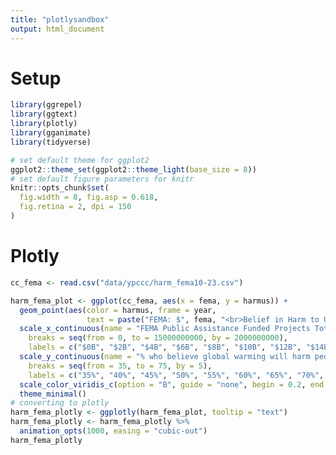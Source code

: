 ```yaml
---
title: "plotlysandbox"
output: html_document
---
```

# Setup
``` r
library(ggrepel)
library(ggtext)
library(plotly)
library(gganimate)
library(tidyverse)
```
``` r
# set default theme for ggplot2
ggplot2::theme_set(ggplot2::theme_light(base_size = 8))
# set default figure parameters for knitr
knitr::opts_chunk$set(
  fig.width = 8, fig.asp = 0.618,
  fig.retina = 2, dpi = 150
)
```

# Plotly
``` r
cc_fema <- read.csv("data/ypccc/harm_fema10-23.csv")
```
``` r
harm_fema_plot <- ggplot(cc_fema, aes(x = fema, y = harmus)) +
  geom_point(aes(color = harmus, frame = year,
                 text = paste("FEMA: $", fema, "<br>Belief in Harm to US: ", harmus, "%<br>State: ", geoname))) +
  scale_x_continuous(name = "FEMA Public Assistance Funded Projects Total per State",
    breaks = seq(from = 0, to = 15000000000, by = 2000000000),
    labels = c("$0B", "$2B", "$4B", "$6B", "$8B", "$10B", "$12B", "$14B")) +
  scale_y_continuous(name = "% who believe global warming will harm people in the US",
    breaks = seq(from = 35, to = 75, by = 5),
    labels = c("35%", "40%", "45%", "50%", "55%", "60%", "65%", "70%", "75%")) +
  scale_color_viridis_c(option = "B", guide = "none", begin = 0.2, end = 0.9) +
  theme_minimal()
# converting to plotly
harm_fema_plotly <- ggplotly(harm_fema_plot, tooltip = "text")
harm_fema_plotly <- harm_fema_plotly %>%
  animation_opts(1000, easing = "cubic-out")
harm_fema_plotly
```

